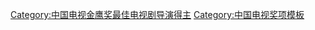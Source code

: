 {{Navbox with columns
|name  = 中国电视金鹰奖最佳电视剧导演
|title = [[中国电视金鹰奖]][[中国电视金鹰奖最佳电视剧导演|最佳电视剧导演]]
|titlestyle = background: #FFE4B5
|colwidth = 300px
|col1 =1997 [[李舒]]、[[张前]]<br>2003 [[張紹林]]<br>2014 [[赵宝刚]]、[[刘江 (导演)|刘江]]
|col2 =1998 [[黄加世]]<br>2004 [[杨亚洲]]<br>2016 [[郑晓龙]]
|col3 =1999 [[杨阳 (导演)|杨阳]]<br>2006 [[杨阳 (导演)|杨阳]]
|col4 =2000 [[韩刚]]、[[嘉娜·沙哈提]]<br>2008 [[康洪雷]]
|col5 =2001 [[陈胜利]]<br>2010 [[李三林]]
|col6 =2002 [[唐国强]]、[[金韬]]<br>2012 [[阎建钢]]
}}
[[Category:中国电视金鹰奖最佳电视剧导演得主]]
<noinclude>[[Category:中国电视金鹰奖最佳电视剧导演得主| ]]
[[Category:中国电视奖项模板]]
</noinclude>
